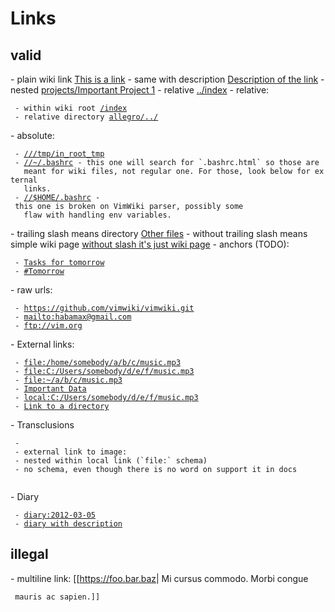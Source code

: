 = Links =

== valid ==

- plain wiki link [[This is a link]]
- same with description [[This is a link source|Description of the link]]
- nested [[projects/Important Project 1]]
- relative [[../index]]
- relative:
  - within wiki root [[/index]]
  - relative directory [[allegro/../]]
- absolute:
  - [[///tmp/in_root_tmp]]
  - [[//~/.bashrc]] - this one will search for `.bashrc.html` so those are 
    meant for wiki files, not regular one. For those, look below for external 
    links.
  - [[//$HOME/.bashrc]] - this one is broken on VimWiki parser, possibly some 
    flaw with handling env variables.
- trailing slash means directory [[sub/|Other files]]
- without trailing slash means simple wiki page [[sub/index|without slash it's just wiki page]]
- anchors (TODO):
  - [[T[odo List#Tomorrow|Tasks for tomorrow]]
  - [[#Tomorrow]]
- raw urls:
  - https://github.com/vimwiki/vimwiki.git
  - mailto:habamax@gmail.com
  - ftp://vim.org
- External links:
  - [[file:/home/somebody/a/b/c/music.mp3]]
  - [[file:C:/Users/somebody/d/e/f/music.mp3]]
  - [[file:~/a/b/c/music.mp3]]
  - [[file:../assets/data.csv|Important Data]]
  - [[local:C:/Users/somebody/d/e/f/music.mp3]]
  - [[file:/home/user/documents/|Link to a directory]]
- Transclusions
  - {{file:../../images/vimwiki_logo.png|inclusion of nonexisting image}} 
  - external link to image: {{https://git.vimja.com/gryf/wmamixer/raw/branch/master/images/wmamixer.gif}}
  - nested within local link (`file:` schema) [[file:images/plane.jpg|{{file:images/plane_small.jpg}}]]
  - no schema, even though there is no word on support it in docs 
    {{images/spring.jpg|Spring}}
- Diary
  - [[diary:2012-03-05]]
  - [[diary:2012-03-05|diary with description]]

== illegal ==

- multiline link: [[https://foo.bar.baz| Mi cursus commodo. Morbi congue 
  mauris ac sapien.]]
